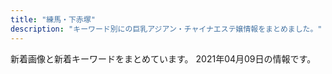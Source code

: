 ```yaml
---
title: "練馬・下赤塚"
description: "キーワード別にの巨乳アジアン・チャイナエステ嬢情報をまとめました。"
---
```


新着画像と新着キーワードをまとめています。
2021年04月09日の情報です。

<DmmAffiliateIns />
<KeywordTable
  shops={
    [
    {
        "url": "http://www.bishoujo.relaxmens.com/",
        "name": "\u7f8e\u5c11\u5973\u5b66\u5712",
        "img_links": [
            "http://www.bishoujo.relaxmens.com/photo_news/upimg/69006605d742b90036_1.jpg",
            "http://www.bishoujo.relaxmens.com/images/nav-005.png",
            "http://www.bishoujo.relaxmens.com/images/top02-left.png",
            "http://www.bishoujo.relaxmens.com/files/007.jpg",
            "http://www.bishoujo.relaxmens.com/images/nav-004.png",
            "http://www.bishoujo.relaxmens.com/files/006.jpg",
            "http://www.bishoujo.relaxmens.com/files/004.jpg",
            "http://www.bishoujo.relaxmens.com/images/tel.png",
            "http://www.bishoujo.relaxmens.com/images/nav-002.png",
            "http://www.bishoujo.relaxmens.com/images/nav-003.png",
            "http://www.bishoujo.relaxmens.com/images/top01.png",
            "http://www.bishoujo.relaxmens.com/images/nav-006.png",
            "http://www.bishoujo.relaxmens.com/files/008.jpg",
            "http://www.bishoujo.relaxmens.com/images/osusume01.png",
            "http://www.bishoujo.relaxmens.com/images/nav-001.png",
            "http://www.bishoujo.relaxmens.com/photo_news/upimg/69006605d742b90036_0.jpg",
            "http://www.bishoujo.relaxmens.com/photo_news/upimg/69006605d742b90036_2.jpg",
            "http://www.bishoujo.relaxmens.com/images/top003.png"
        ],
        "station": "\u7df4\u99ac\u99c5\u897f\u53e3",
        "keywords": {}
    },
    {
        "url": "http://es-nerima.biz/",
        "keywords": {},
        "station": "\u7df4\u99ac\u99c5\u5317\u53e3",
        "img_links": [
            "http://es-nerima.biz/wp-content/themes/template-salon2/images/gallery2.jpg",
            "http://es-nerima.biz/wp-content/themes/template-salon2/images/pickup-frame.png",
            "http://es-nerima.biz/wp-content/uploads/2016/10/g5-250x330.jpg",
            "http://es-nerima.biz/wp-content/themes/template-salon2/images/tel.png",
            "http://es-nerima.biz/wp-content/uploads/2016/10/gallery7.jpg",
            "http://es-nerima.biz/wp-content/uploads/2016/10/mika.jpg",
            "http://es-nerima.biz/wp-content/themes/template-salon2/images/news-ttl.png",
            "http://es-nerima.biz/wp-content/themes/template-salon2/images/gallery1.jpg",
            "http://es-nerima.biz/wp-content/uploads/2016/10/eri-250x330.jpg",
            "http://es-nerima.biz/wp-content/uploads/2016/10/mika-250x330.jpg",
            "http://es-nerima.biz/wp-content/uploads/2016/10/gallery1.jpg",
            "http://es-nerima.biz/wp-content/uploads/2016/10/gallery8.jpg",
            "http://es-nerima.biz/wp-content/themes/template-salon2/images/massage-de_88_31.jpg",
            "http://es-nerima.biz/wp-content/themes/template-salon2/images/gallery3.jpg",
            "http://es-nerima.biz/wp-content/uploads/2016/10/gallery2.jpg",
            "http://es-nerima.biz/wp-content/uploads/2016/10/gallery5.jpg",
            "http://es-nerima.biz/wp-content/uploads/2016/10/g5.jpg",
            "http://es-nerima.biz/wp-content/uploads/2016/10/g6-250x330.jpg",
            "http://es-nerima.biz/wp-content/uploads/2016/10/gallery3.jpg",
            "http://es-nerima.biz/wp-content/themes/template-salon2/images/gallery4.jpg",
            "http://es-nerima.biz/wp-content/themes/template-salon2/images/magazine.jpg",
            "http://es-nerima.biz/wp-content/themes/template-salon2/images/gallery-ttl.png",
            "http://es-nerima.biz/wp-content/uploads/2016/10/girl-1-250x330.jpg",
            "http://es-nerima.biz/wp-content/uploads/2016/10/gallery8-600x600.jpg",
            "http://es-nerima.biz/wp-content/uploads/2016/10/girl-1.jpg",
            "http://es-nerima.biz/wp-content/uploads/2016/10/eri.jpg",
            "http://cdn.dino-es.com/images/logo/88x31DinoEs.png",
            "http://es-nerima.biz/wp-content/uploads/2016/10/g3-250x330.jpg",
            "http://es-nerima.biz/wp-content/themes/template-salon2/images/pickup-ttl.png",
            "http://es-nerima.biz/wp-content/themes/template-salon2/images/newface-ttl.png",
            "http://es-nerima.biz/wp-content/uploads/2016/10/g3.jpg",
            "http://es-nerima.biz/wp-content/uploads/2016/10/g6.jpg",
            "http://es-nerima.biz/wp-content/uploads/2016/10/g1-250x330.jpg",
            "http://es-nerima.biz/wp-content/uploads/2016/10/gallery6.jpg",
            "http://es-nerima.biz/wp-content/themes/template-salon2/images/slider1.jpg",
            "http://es-nerima.biz/wp-content/uploads/2016/10/camp-bnr.jpg",
            "http://es-nerima.biz/wp-content/uploads/2016/10/g4-250x330.jpg",
            "http://es-nerima.biz/wp-content/themes/template-salon2/images/camp-bnr.jpg"
        ],
        "name": "\u3046\u3089\u3089"
    },
    {
        "img_links": [
            "http://nymphe-est.biz/images/m1.png",
            "http://nymphe-est.biz/images/stal.jpg",
            "http://nymphe-est.biz/images/tm.jpg",
            "http://nymphe-est.biz/images/cg02.jpg",
            "http://nymphe-est.biz/images/spt.png",
            "http://nymphe-est.biz/images/fla.jpg",
            "http://nymphe-est.biz/images/cg01.jpg",
            "http://nymphe-est.biz/images/bur.jpg",
            "http://nymphe-est.biz/images/m3.png",
            "http://nymphe-est.biz/images/no.png",
            "http://nymphe-est.biz/images/tit6.jpg",
            "http://nymphe-est.biz/images/m5.png",
            "http://nymphe-est.biz/images/tit2.jpg",
            "http://nymphe-est.biz/images/m2.png",
            "http://nymphe-est.biz/images/accl.jpg",
            "http://nymphe-est.biz/images/tit4.jpg",
            "http://nymphe-est.biz/images/bul.jpg",
            "http://nymphe-est.biz/images/cg03.jpg",
            "http://nymphe-est.biz/images/stat.jpg",
            "http://nymphe-est.biz/images/top.png",
            "http://nymphe-est.biz/images/m6.png",
            "http://nymphe-est.biz/images/tit5.jpg",
            "http://nymphe-est.biz/images/m4.png",
            "http://nymphe-est.biz/images/tit3.jpg"
        ],
        "url": "http://nymphe-est.biz/",
        "keywords": {
            "E": 1,
            "D": 2
        },
        "station": "\u6771\u6b66\u7df4\u99ac\u99c5\u5317\u53e3",
        "name": "\u59eb\u306e\u3086\u3073\u3055\u304d"
    },
    {
        "station": "\u8981\u753a\u99c55\u756a\u51fa\u53e3",
        "img_links": [
            "http://pakira-massage.work/img/st1.jpg",
            "http://pakira-massage.work/img/st2.jpg",
            "http://pakira-massage.work/i/img/r6.jpg",
            "http://pakira-massage.work/img/botton.jpg",
            "http://pakira-massage.work/img/sta2.jpg",
            "http://pakira-massage.work/img/sta1.jpg",
            "http://pakira-massage.work/img/s2.jpg",
            "http://pakira-massage.work/img/nos.jpg",
            "http://pakira-massage.work/i/img/sta2.jpg",
            "http://pakira-massage.work/i/img/r3.jpg",
            "http://pakira-massage.work/i/img/sta1.jpg",
            "http://pakira-massage.work/img/head.jpg",
            "http://pakira-massage.work/i/img/r5.jpg",
            "http://pakira-massage.work/i/img/r2.jpg",
            "http://pakira-massage.work/i/img/st1.jpg",
            "http://pakira-massage.work/img/s1.jpg",
            "http://pakira-massage.work/img/campian.jpg",
            "http://pakira-massage.work/i/img/r4.jpg",
            "http://pakira-massage.work/img/mobile-1.png",
            "http://pakira-massage.work/i/img/r1.jpg"
        ],
        "keywords": {
            "87": 1,
            "C": 11,
            "E": 1,
            "85": 2
        },
        "name": "\u30d1\u30ad\u30e9",
        "url": "http://pakira-massage.work/"
    },
    {
        "station": "\u3068\u304d\u308f\u53f0\u99c5\u5357\u53e3",
        "url": "http://www.hi-msg.com/dansin/",
        "name": "\u6696\u5fc3",
        "keywords": {},
        "img_links": [
            "http://www.hi-msg.com/dansin/images/s_face.jpg",
            "http://www.hi-msg.com/dansin/images/p-6-1.jpg",
            "http://www.hi-msg.com/dansin/images/p-7.jpg",
            "http://www.hi-msg.com/dansin/images/p-9.jpg",
            "http://www.hi-msg.com/dansin/images/p-8.jpg",
            "http://www.hi-msg.com/dansin/images/s_news.jpg",
            "http://www.hi-msg.com/dansin/images/1.jpg",
            "http://www.hi-msg.com/dansin/images/p-2.jpg",
            "http://www.hi-msg.com/dansin/images/mobile.jpg",
            "http://www.hi-msg.com/dansin/images/p-6.jpg",
            "http://www.hi-msg.com/dansin/images/nav.jpg",
            "http://www.hi-msg.com/dansin/images/p-2-1.jpg",
            "http://www.hi-msg.com/dansin/images/s_info.jpg",
            "http://www.hi-msg.com/dansin/images/p-5.jpg",
            "http://www.hi-msg.com/dansin/images/p-5-1.jpg",
            "http://www.hi-msg.com/dansin/images/top1.jpg",
            "http://www.hi-msg.com/dansin/images/p-9-1.jpg",
            "http://www.hi-msg.com/dansin/images/end1.jpg",
            "http://www.hi-msg.com/dansin/images/top.jpg",
            "http://www.hi-msg.com/dansin/images/s_pick.jpg"
        ]
    },
    {
        "keywords": {
            "C": 7
        },
        "station": "\u7df4\u99ac\u99c5\u5357\u53e3",
        "name": "\u3072\u307e\u308f\u308a",
        "url": "http://himawari.est-u.com/",
        "img_links": [
            "http://himawari.est-u.com/staff/asuka.jpg",
            "http://himawari.est-u.com/images/index_04.jpg",
            "http://himawari.est-u.com/staff/yuki.jpg",
            "http://himawari.est-u.com/staff/sakura.jpg",
            "http://himawari.est-u.com/staff/nami.jpg",
            "http://himawari.est-u.com/images/a2.jpg",
            "http://himawari.est-u.com/staff/izumi.jpg",
            "http://himawari.est-u.com/images/index_08.jpg",
            "http://himawari.est-u.com/images/index2_08.jpg",
            "http://himawari.est-u.com/images/down.jpg",
            "http://himawari.est-u.com/images/therpist.jpg",
            "http://himawari.est-u.com/staff/umi.jpg",
            "http://himawari.est-u.com/images/a1.jpg",
            "http://himawari.est-u.com/staff/aiko.jpg",
            "http://himawari.est-u.com/images/index_10.jpg",
            "http://himawari.est-u.com/images/index_02.jpg"
        ]
    },
    {
        "station": "\u7df4\u99ac\u99c5\u897f\u53e3",
        "img_links": [
            "http://ginzaangel.esnavi.work/2/uploadimg/1601829474.jpeg",
            "http://ginzaangel.esnavi.work/2/uploadimg/1615989115.jpeg",
            "http://ginzaangel.esnavi.work/int1.png",
            "http://ginzaangel.esnavi.work/sys2.jpg",
            "http://ginzaangel.esnavi.work/s1.png",
            "http://ginzaangel.esnavi.work/staff_t.jpg",
            "http://ginzaangel.esnavi.work/2/uploadimg/1615988934.jpeg",
            "http://ginzaangel.esnavi.work/2/uploadimg/1615989033.jpeg",
            "http://ginzaangel.esnavi.work/sys1.jpg",
            "http://ginzaangel.esnavi.work/2/uploadimg/1615988408.jpeg",
            "http://ginzaangel.esnavi.work/head.jpg",
            "http://ginzaangel.esnavi.work/2/uploadimg/1595657062.jpeg",
            "http://ginzaangel.esnavi.work/news.jpg"
        ],
        "url": "http://ginzaangel.esnavi.work/",
        "name": "\u7df4\u99ac\u306e\u5929\u4f7f",
        "keywords": {
            "89": 1,
            "88": 2,
            "90": 3
        }
    },
    {
        "name": "\u512a\u30fb\u7f8e",
        "url": "http://rose.este.work/",
        "img_links": [
            "http://rose.este.work/totop.png",
            "http://rose.este.work/re.jpg",
            "http://rose.este.work/r5.jpg",
            "http://rose.este.work/r4.jpg",
            "http://rose.este.work/resize_1500-450.jpg",
            "http://rose.este.work/index-25.htm.jpg",
            "http://rose.este.work/sys1.png",
            "http://rose.este.work/resize_250.png",
            "http://rose.este.work/r3.jpg",
            "http://rose.este.work/r1.jpg",
            "http://rose.este.work/index-26.htm.jpg",
            "http://rose.este.work/unnamed.png",
            "http://rose.este.work/index-1.htm.jpg",
            "http://rose.este.work/index-24.htm.jpg"
        ],
        "station": "\u6c5f\u53e4\u7530\u99c5\u5357\u53e3",
        "keywords": {}
    },
    {
        "url": "http://c-sakura.work/",
        "station": "\u4e0b\u8d64\u585a\u99c5\u5317\u53e3",
        "keywords": {},
        "name": "\u9577\u4e45*\u3061\u3087\u3046\u304d\u3085\u3046",
        "img_links": [
            "http://c-sakura.work/images/news.png",
            "http://c-sakura.work/images/1.jpg",
            "http://c-sakura.work/images/head.jpg",
            "http://c-sakura.work/images/int2.png",
            "http://c-sakura.work/images/staff_t.jpg",
            "http://c-sakura.work/img/yuyu1.jpg",
            "http://c-sakura.work/images/tel.jpg",
            "http://c-sakura.work/images/sisu.png",
            "http://c-sakura.work/images/sys1.png",
            "http://c-sakura.work/images/info.png",
            "http://c-sakura.work/img/ami1.jpg",
            "http://c-sakura.work/images/int1.png",
            "http://c-sakura.work/images/3.jpg",
            "http://c-sakura.work/img/yuri1.jpg",
            "http://c-sakura.work/images/interior_t.jpg",
            "http://c-sakura.work/images/mobile.jpg",
            "http://c-sakura.work/images/2.jpg"
        ]
    },
    {
        "img_links": [
            "http://binrou.net/i/img/sta98.jpg",
            "http://binrou.net/i/img/acc.jpg",
            "http://binrou.net/img/st109.jpg",
            "http://binrou.net/img/mo.png",
            "http://binrou.net/img/sta118.jpg",
            "http://binrou.net/img/sta115.jpg",
            "http://binrou.net/img/st118.jpg",
            "http://binrou.net/i/img/sta89.jpg",
            "http://binrou.net/i/img/sta116.jpg",
            "http://binrou.net/img/st112.jpg",
            "http://binrou.net/img/fla.jpg",
            "http://binrou.net/img/s119.jpg",
            "http://binrou.net/i/img/sta114.jpg",
            "http://binrou.net/i/img/sta97.jpg",
            "http://binrou.net/i/img/sta92.jpg",
            "http://binrou.net/img/s116.jpg",
            "http://binrou.net/i/img/sta105.jpg",
            "http://binrou.net/i/img/r4.jpg",
            "http://binrou.net/img/sta114.jpg",
            "http://binrou.net/i/img/sta117.jpg",
            "http://binrou.net/img/pickup20.jpg",
            "http://binrou.net/img/s115.jpg",
            "http://binrou.net/i/img/r2.jpg",
            "http://binrou.net/i/img/sta119.jpg",
            "http://binrou.net/img/s111.jpg",
            "http://binrou.net/img/s117.jpg",
            "http://binrou.net/i/img/sta118.jpg",
            "http://binrou.net/i/img/sta104.jpg",
            "http://binrou.net/img/sta117.jpg",
            "http://binrou.net/img/st116.jpg",
            "http://binrou.net/img/s114.jpg",
            "http://binrou.net/i/img/sta109.jpg",
            "http://binrou.net/img/acc.jpg",
            "http://binrou.net/img/st117.jpg",
            "http://binrou.net/img/botton.jpg",
            "http://binrou.net/img/sta116.jpg",
            "http://binrou.net/img/sta112.jpg",
            "http://binrou.net/img/sta111.jpg",
            "http://binrou.net/img/s118.jpg",
            "http://binrou.net/img/s112.jpg",
            "http://binrou.net/i/img/sta100.jpg",
            "http://binrou.net/i/img/r1.jpg",
            "http://binrou.net/img/st114.jpg",
            "http://binrou.net/i/img/r3.jpg",
            "http://binrou.net/img/st111.jpg",
            "http://binrou.net/i/img/sta88.jpg",
            "http://binrou.net/img/sta119.jpg",
            "http://binrou.net/img/sta109.jpg",
            "http://binrou.net/i/img/sta80.jpg",
            "http://binrou.net/i/img/sta94.jpg",
            "http://binrou.net/i/img/st118.jpg",
            "http://binrou.net/i/img/sta115.jpg",
            "http://binrou.net/i/img/sta108.jpg",
            "http://binrou.net/img/st115.jpg",
            "http://binrou.net/img/st119.jpg",
            "http://binrou.net/i/img/sta111.jpg",
            "http://binrou.net/i/img/sta112.jpg"
        ],
        "url": "http://binrou.net/",
        "keywords": {
            "88": 1,
            "89": 1,
            "C": 17,
            "F": 1,
            "86": 4,
            "D": 2,
            "E": 6,
            "87": 4
        },
        "station": "\u7df4\u99ac\u99c5\u897f\u53e3",
        "name": "\u30ad\u30e9\u30ad\u30e9"
    },
    {
        "img_links": [],
        "keywords": {},
        "url": "https://salasa.tokyo/",
        "name": "\u3064\u307c\u307f",
        "station": "\u7df4\u99ac\u99c5\u897f\u53e3"
    },
    {
        "img_links": [
            "http://lachesis.este88.com/gals/tumugi2.jpg",
            "http://lachesis.este88.com/gals/yuno2.jpg",
            "http://lachesis.este88.com/images/bg_header3.jpg",
            "https://lachesis.este88.com/gals/tumugi1.jpg",
            "http://lachesis.este88.com/gals/miho1.jpg",
            "http://lachesis.este88.com/gals/aoi2.jpg",
            "http://lachesis.este88.com/gals/narumi2.jpg",
            "http://lachesis.este88.com/images/sysh3bar.png",
            "http://lachesis.este88.com/gals/itika1.jpg",
            "https://lachesis.este88.com/images/info5.jpg",
            "https://lachesis.este88.com/gals/miku1.jpg",
            "http://lachesis.este88.com/gals/tumugi3.jpg",
            "http://lachesis.este88.com/gals/tumugi1.jpg",
            "http://lachesis.este88.com/gals/miku2.jpg",
            "http://lachesis.este88.com/gals/narumi4.jpg",
            "http://lachesis.este88.com/gals/minami1.jpg",
            "http://lachesis.este88.com/gals/miho2.jpg",
            "http://momipara.jp/img/link/momi234.jpg",
            "http://lachesis.este88.com/images/line.jpg",
            "http://lachesis.este88.com/gals/aoi1.jpg",
            "http://lachesis.este88.com/gals/miku3.jpg",
            "http://lachesis.este88.com/gals/rinnka1.jpg",
            "https://lachesis.este88.com/gals/minami1.jpg",
            "http://lachesis.este88.com/gals/rinnka3.jpg",
            "https://lachesis.este88.com/gals/mao1.jpg",
            "https://lachesis.este88.com/gals/narumi1.jpg",
            "https://lachesis.este88.com/gals/aoi1.jpg",
            "http://lachesis.este88.com/gals/itika2.jpg",
            "https://lachesis.este88.com/gals/miho1.jpg",
            "https://lachesis.este88.com/gals/rinnka1.jpg",
            "http://lachesis.este88.com/gals/narumi1.jpg",
            "https://lachesis.este88.com/images/bg_header3.jpg",
            "http://lachesis.este88.com/gals/itika3.jpg",
            "http://lachesis.este88.com/gals/aoi3.jpg",
            "http://lachesis.este88.com/images/info5.jpg",
            "http://lachesis.este88.com/gals/rinnka2.jpg",
            "https://lachesis.este88.com/gals/maria1.jpg",
            "http://lachesis.este88.com/gals/yuno1.jpg",
            "http://lachesis.este88.com/gals/miho3.jpg",
            "http://lachesis.este88.com/gals/minami2.jpg",
            "http://lachesis.este88.com/gals/rinnka4.jpg",
            "https://lachesis.este88.com/gals/itika1.jpg",
            "http://lachesis.este88.com/gals/narumi3.jpg",
            "https://lachesis.este88.com/images/sysh3bar.png",
            "http://lachesis.este88.com/images/bg_header.jpg",
            "http://lachesis.este88.com/gals/maria1.jpg",
            "https://lachesis.este88.com/images/bg_header.jpg",
            "http://lachesis.este88.com/gals/miku1.jpg",
            "http://lachesis.este88.com/gals/mao2.jpg",
            "http://lachesis.este88.com/gals/yuno3.jpg",
            "https://lachesis.este88.com/images/line.jpg",
            "https://lachesis.este88.com/gals/yuno1.jpg",
            "http://lachesis.este88.com/gals/mao1.jpg"
        ],
        "station": "\u5927\u6cc9\u5b66\u5712\u99c5",
        "keywords": {
            "G": 1,
            "93": 1,
            "86": 1,
            "D": 2,
            "F": 4,
            "83": 2,
            "C": 4,
            "80": 1,
            "88": 1,
            "84": 1,
            "91": 3,
            "95": 1
        },
        "name": "\u30e9\u30b1\u30b7\u30b9\u5927\u6cc9\u5b66\u5712",
        "url": "http://lachesis.este88.com/"
    },
    {
        "img_links": [
            "http://ponfu-massage.work/img/s46.jpg",
            "http://ponfu-massage.work/i/img/r3.jpg",
            "http://ponfu-massage.work/img/s41.jpg",
            "http://ponfu-massage.work/img/sta38.jpg",
            "http://ponfu-massage.work/img/sta43.jpg",
            "http://ponfu-massage.work/img/sta42.jpg",
            "http://ponfu-massage.work/i/img/sta24.jpg",
            "http://ponfu-massage.work/i/img/st45.jpg",
            "http://ponfu-massage.work/img/sta39.jpg",
            "http://ponfu-massage.work/img/st42.jpg",
            "http://ponfu-massage.work/img/acc5.jpg",
            "http://ponfu-massage.work/img/acc2.jpg",
            "http://ponfu-massage.work/img/st35.jpg",
            "http://ponfu-massage.work/img/st43.jpg",
            "http://ponfu-massage.work/i/img/sta38.jpg",
            "http://ponfu-massage.work/img/st47.jpg",
            "http://ponfu-massage.work/img/botton.jpg",
            "http://ponfu-massage.work/img/acc1.jpg",
            "http://ponfu-massage.work/i/img/sta42.jpg",
            "http://ponfu-massage.work/img/s47.jpg",
            "http://ponfu-massage.work/img/acc8.jpg",
            "http://ponfu-massage.work/img/acc4.jpg",
            "http://ponfu-massage.work/img/s44.jpg",
            "http://ponfu-massage.work/img/s39.jpg",
            "http://ponfu-massage.work/img/st18.jpg",
            "http://ponfu-massage.work/img/st30.jpg",
            "http://ponfu-massage.work/img/st41.jpg",
            "http://ponfu-massage.work/img/sta44.jpg",
            "http://ponfu-massage.work/i/img/sta28.jpg",
            "http://ponfu-massage.work/img/campian.jpg",
            "http://ponfu-massage.work/img/acc9.jpg",
            "http://ponfu-massage.work/img/acc10.jpg",
            "http://ponfu-massage.work/img/s43.jpg",
            "http://ponfu-massage.work/img/sta41.jpg",
            "http://ponfu-massage.work/img/st28.jpg",
            "http://ponfu-massage.work/i/img/sta43.jpg",
            "http://ponfu-massage.work/img/acc7.jpg",
            "http://ponfu-massage.work/i/img/sta30.jpg",
            "http://ponfu-massage.work/img/sta47.jpg",
            "http://ponfu-massage.work/i/img/sta45.jpg",
            "http://ponfu-massage.work/i/img/r2.jpg",
            "http://ponfu-massage.work/i/img/sta44.jpg",
            "http://ponfu-massage.work/img/st44.jpg",
            "http://ponfu-massage.work/img/sta30.jpg",
            "http://ponfu-massage.work/i/img/r1.jpg",
            "http://ponfu-massage.work/i/img/r4.jpg",
            "http://ponfu-massage.work/img/st46.jpg",
            "http://ponfu-massage.work/img/sta28.jpg",
            "http://ponfu-massage.work/img/acc6.jpg",
            "http://ponfu-massage.work/img/sta45.jpg",
            "http://ponfu-massage.work/img/st39.jpg",
            "http://ponfu-massage.work/img/sta35.jpg",
            "http://ponfu-massage.work/img/sta46.jpg",
            "http://ponfu-massage.work/img/acc3.jpg",
            "http://ponfu-massage.work/i/img/sta47.jpg",
            "http://ponfu-massage.work/i/img/sta46.jpg",
            "http://ponfu-massage.work/i/img/sta41.jpg",
            "http://ponfu-massage.work/img/s42.jpg",
            "http://ponfu-massage.work/img/s38.jpg",
            "http://ponfu-massage.work/img/st45.jpg",
            "http://ponfu-massage.work/img/st38.jpg",
            "http://ponfu-massage.work/img/s45.jpg",
            "http://ponfu-massage.work/i/img/sta39.jpg",
            "http://ponfu-massage.work/img/s30.jpg"
        ],
        "url": "http://ponfu-massage.work/",
        "station": "\u7df4\u99ac\u99c5\u897f\u53e3",
        "keywords": {
            "88": 4,
            "85": 2,
            "87": 5,
            "D": 9,
            "89": 1,
            "C": 22,
            "84": 1,
            "86": 1,
            "E": 2,
            "F": 2
        },
        "name": "\u30dd\u30f3\u30d5\u30fc"
    },
    {
        "station": "\u4e0b\u8d64\u585a\u99c5\u5317\u53e3",
        "url": "http://www.es-kou.link/",
        "keywords": {},
        "img_links": [
            "http://www.es-kou.link/images/news.jpg",
            "http://www.es-kou.link/images/3.jpg",
            "http://www.es-kou.link/images/staff_t.jpg",
            "http://www.es-kou.link/images/int1.png",
            "http://www.es-kou.link/images/mobile.jpg",
            "http://www.es-kou.link/images/sys1.jpg",
            "http://www.es-kou.link/images/info.png",
            "http://www.es-kou.link/img/satomi1.jpg",
            "http://www.es-kou.link/images/head.jpg",
            "http://www.es-kou.link/images/b2.jpg",
            "http://www.es-kou.link/images/b1.jpg",
            "http://www.es-kou.link/images/s1.png",
            "http://www.es-kou.link/images/interior_t.jpg",
            "http://www.es-kou.link/images/2.jpg",
            "http://www.es-kou.link/images/1.jpg",
            "http://www.es-kou.link/img/mimi1.jpg",
            "http://www.es-kou.link/images/sys3.png",
            "http://www.es-kou.link/images/int2.png",
            "http://www.es-kou.link/img/nana1.jpg",
            "http://www.es-kou.link/images/sys2.jpg"
        ],
        "name": "\u7d05\u6708"
    },
    {
        "station": "\u7df4\u99ac\u99c5\u897f\u53e3",
        "img_links": [
            "http://www.seoul.esjp.info/files/006.jpg",
            "http://www.seoul.esjp.info/img/change-005.png",
            "http://www.seoul.esjp.info/img/nav-006.png",
            "http://www.seoul.esjp.info/files/015.jpg",
            "http://www.seoul.esjp.info/files/011.jpg",
            "http://www.seoul.esjp.info/img/nav-005.png",
            "http://www.seoul.esjp.info/files/007.jpg",
            "http://www.seoul.esjp.info/img/foot.png",
            "http://www.seoul.esjp.info/img/nav-001.png",
            "http://www.seoul.esjp.info/files/012.jpg",
            "http://www.seoul.esjp.info/img/main-top01.png",
            "http://www.seoul.esjp.info/files/008.jpg",
            "http://www.seoul.esjp.info/files/004.jpg",
            "http://www.seoul.esjp.info/img/recuit.png",
            "http://www.seoul.esjp.info/files/001.jpg",
            "http://www.seoul.esjp.info/img/change-003.png",
            "http://www.seoul.esjp.info/img/change-002.png",
            "http://www.seoul.esjp.info/img/change-006.png",
            "http://www.seoul.esjp.info/img/nav-004.png",
            "http://www.seoul.esjp.info/files/005.jpg",
            "http://www.seoul.esjp.info/files/013.jpg",
            "http://www.seoul.esjp.info/files/003.jpg",
            "http://www.seoul.esjp.info/files/010.jpg",
            "http://www.seoul.esjp.info/img/nav-003.png",
            "http://www.seoul.esjp.info/img/main-top03.png",
            "http://www.seoul.esjp.info/img/change-001.png",
            "http://www.seoul.esjp.info/img/change-004.png",
            "http://www.seoul.esjp.info/img/head.png",
            "http://www.seoul.esjp.info/img/nav-002.png"
        ],
        "name": "\u7652\u3057\u306e\u90e8\u5c4b",
        "url": "http://www.seoul.esjp.info/",
        "keywords": {
            "D": 4,
            "87": 1,
            "86": 3
        }
    },
    {
        "keywords": {},
        "img_links": [],
        "station": "\u6210\u5897\u99c5",
        "url": "http://anzu.abnavi.info/",
        "name": "\u59eb"
    },
    {
        "station": "\u7df4\u99ac\u99c5\u5317\u53e3",
        "name": "\u6708\u306e\u604b",
        "url": "http://moonlove.est-u.com/",
        "img_links": [
            "http://moonlove.est-u.com/images/s5.jpg",
            "http://moonlove.est-u.com/images/s6.jpg",
            "http://moonlove.est-u.com/images/index_02.jpg",
            "http://moonlove.est-u.com/staff/nami.jpg",
            "http://moonlove.est-u.com/images/index2_06.jpg",
            "http://moonlove.est-u.com/images/icon_000.jpg",
            "http://moonlove.est-u.com/images/staff_09.jpg",
            "http://moonlove.est-u.com/images/s1.jpg",
            "http://moonlove.est-u.com/images/index_10.jpg",
            "http://moonlove.est-u.com/images/index3_06.jpg",
            "http://moonlove.est-u.com/images/s8.jpg",
            "http://moonlove.est-u.com/images/s4.jpg",
            "http://moonlove.est-u.com/staff/kaori.jpg",
            "http://moonlove.est-u.com/images/index_17.jpg",
            "http://moonlove.est-u.com/images/index_13.jpg",
            "http://moonlove.est-u.com/staff/ayumi.jpg",
            "http://moonlove.est-u.com/images/index_19.jpg",
            "http://moonlove.est-u.com/images/index_14.jpg",
            "http://moonlove.est-u.com/staff/sakura.jpg",
            "http://moonlove.est-u.com/images/s3.jpg",
            "http://moonlove.est-u.com/images/index_07.jpg",
            "http://moonlove.est-u.com/images/index1_06.jpg",
            "http://moonlove.est-u.com/images/index_08.jpg",
            "http://moonlove.est-u.com/images/index_15.jpg",
            "http://moonlove.est-u.com/images/index_04.jpg",
            "http://moonlove.est-u.com/images/index_16.jpg",
            "http://moonlove.est-u.com/images/index_12.jpg",
            "http://moonlove.est-u.com/staff/miki.jpg",
            "http://moonlove.est-u.com/images/index_05.jpg"
        ],
        "keywords": {
            "C": 7
        }
    },
    {
        "url": "http://margaret.ests.jp/",
        "station": "\u685c\u53f0\u99c5\u5317\u53e3",
        "keywords": {
            "D": 54,
            "88": 18,
            "85": 27,
            "87": 9,
            "E": 45,
            "86": 18
        },
        "img_links": [
            "http://margaret.ests.jp/images/s_staff.png",
            "http://margaret.ests.jp/photos/sites/29/2020/04/202004081414540.jpg",
            "http://margaret.ests.jp/images/s_service.png",
            "http://margaret.ests.jp/photos/sites/29/2021/01/2021011511194654.jpg",
            "http://margaret.ests.jp/photos/sites/29/2020/04/2020040205541033.jpg",
            "http://margaret.ests.jp/photos/sites/29/2020/06/2020062814010219.jpeg",
            "http://margaret.ests.jp/images/mobile.jpg",
            "http://margaret.ests.jp/photos/sites/29/2020/03/2020032709162529.jpg",
            "http://margaret.ests.jp/photos/sites/29/2020/04/2020041014190824.jpg",
            "http://margaret.ests.jp/images/info.jpg",
            "http://margaret.ests.jp/images/service3.jpg",
            "http://margaret.ests.jp/images/s_pick.jpg",
            "http://margaret.ests.jp/photos/sites/29/2020/08/2020082222274080.jpeg",
            "http://margaret.ests.jp/photos/sites/29/2020/05/202005281752578.jpg",
            "http://margaret.ests.jp/images/top.jpg",
            "http://margaret.ests.jp/images/service2.jpg",
            "http://margaret.ests.jp/photos/sites/29/2020/04/202004102157462.jpeg",
            "http://margaret.ests.jp/images/s_news.jpg",
            "http://margaret.ests.jp/photos/sites/29/2020/06/202006301829174.jpeg",
            "http://margaret.ests.jp/photos/sites/29/2020/08/2020080615352994.jpeg",
            "http://margaret.ests.jp/images/service1.jpg",
            "http://margaret.ests.jp/images/service4.jpg"
        ],
        "name": "\u30de\u30fc\u30ac\u30ec\u30c3\u30c8"
    },
    {
        "url": "http://evergrace.tyo.cm/",
        "keywords": {},
        "img_links": [],
        "name": "\u30b8\u30e3\u30b9\u30df\u30f3",
        "station": "\u6210\u5897\u99c5"
    },
    {
        "name": "\u30b9\u30a6\u30a3\u30fc\u30c8",
        "station": "\u4e2d\u6751\u6a4b\u99c5\u5357\u53e3",
        "img_links": [
            "http://www.es-yas.click/images/info.png",
            "http://www.es-yas.click/img/sayuri1.jpg",
            "http://www.es-yas.click/images/interior_t.jpg",
            "http://www.es-yas.click/images/mobile.jpg",
            "http://www.es-yas.click/images/ac1.png",
            "http://www.es-yas.click/images/staff_t.jpg",
            "http://www.es-yas.click/images/1.jpg",
            "http://www.es-yas.click/images/sys2.png",
            "http://www.es-yas.click/images/head.jpg",
            "http://www.es-yas.click/images/s1.png",
            "http://www.es-yas.click/img/mari1.jpg",
            "http://www.es-yas.click/images/newface.png",
            "http://www.es-yas.click/images/2.jpg",
            "http://www.es-yas.click/images/sys1.png",
            "http://www.es-yas.click/images/int1.png",
            "http://www.es-yas.click/img/riri1.jpg",
            "http://www.es-yas.click/images/news.jpg",
            "http://www.es-yas.click/images/tel.jpg",
            "http://www.es-yas.click/images/sirase.jpg",
            "http://www.es-yas.click/images/int2.png",
            "http://www.es-yas.click/images/3.jpg"
        ],
        "keywords": {},
        "url": "http://www.es-yas.click/"
    },
    {
        "name": "\u59ff\u7f8e",
        "img_links": [
            "http://www.sugatabi.mesthe.com/files/004-02.jpg",
            "http://www.sugatabi.mesthe.com/images/staff_line.png",
            "http://www.sugatabi.mesthe.com/images/shop/shop03.jpg",
            "http://www.sugatabi.mesthe.com/images/top.jpg",
            "http://www.sugatabi.mesthe.com/images/shop/shop01.jpg",
            "http://www.sugatabi.mesthe.com/files/002.jpg",
            "http://www.sugatabi.mesthe.com/files/006-02.jpg",
            "http://www.sugatabi.mesthe.com/files/006.jpg",
            "http://www.sugatabi.mesthe.com/images/bj3.png",
            "http://www.sugatabi.mesthe.com/files/010.jpg",
            "http://www.sugatabi.mesthe.com/files/005.jpg",
            "http://www.sugatabi.mesthe.com/images/link_line.png",
            "http://www.sugatabi.mesthe.com/images/mobile.jpg",
            "http://www.sugatabi.mesthe.com/files/001.jpg",
            "http://www.sugatabi.mesthe.com/files/001-02.jpg",
            "http://www.sugatabi.mesthe.com/images/girl-z1.jpg",
            "http://www.sugatabi.mesthe.com/files/004.jpg",
            "http://www.sugatabi.mesthe.com/images/shop/shop02.jpg",
            "http://www.sugatabi.mesthe.com/files/008.jpg",
            "http://www.sugatabi.mesthe.com/files/003.jpg",
            "http://www.sugatabi.mesthe.com/images/girl-z2.jpg",
            "http://www.sugatabi.mesthe.com/files/010-02.jpg",
            "http://www.sugatabi.mesthe.com/files/005-02.jpg",
            "http://www.sugatabi.mesthe.com/images/shop/shop04.jpg",
            "http://www.sugatabi.mesthe.com/files/003-02.jpg",
            "http://www.sugatabi.mesthe.com/files/008-02.jpg",
            "http://www.sugatabi.mesthe.com/files/009.jpg",
            "http://www.sugatabi.mesthe.com/files/009-02.jpg",
            "http://www.sugatabi.mesthe.com/images/top_sche.png",
            "http://www.sugatabi.mesthe.com/files/002-02.jpg"
        ],
        "keywords": {
            "87": 4,
            "86": 3,
            "85": 1,
            "C": 2,
            "D": 7,
            "84": 1
        },
        "url": "http://www.sugatabi.mesthe.com/",
        "station": "\u3068\u304d\u308f\u53f0\u99c5\u5357\u53e3"
    },
    {
        "keywords": {
            "C": 8
        },
        "img_links": [
            "http://www.nerima-rose.com/images/index-rosa_02.jpg",
            "http://www.nerima-rose.com/images/shop/h1.jpg",
            "http://www.nerima-rose.com/cgi-bin/topics/img/16-1.jpg",
            "http://www.nerima-rose.com/images/staff/16/aya2.jpg",
            "http://www.nerima-rose.com/images/shop/4/s1.jpg",
            "http://www.nerima-rose.com/images/rosa-pindao_09.jpg",
            "http://www.nerima-rose.com/images/sys3.jpg",
            "http://www.nerima-rose.com/images/rosa-pindao_07.jpg",
            "http://www.nerima-rose.com/images/images/sys2018_06.jpg",
            "http://www.nerima-rose.com/images/index-rosa_09.jpg",
            "http://www.nerima-rose.com/images/staff/16/kaori2.jpg",
            "http://www.nerima-rose.com/images/rosa-sys_09a.jpg",
            "http://www.nerima-rose.com/images/images/sys2018_03.jpg",
            "http://www.nerima-rose.com/images/staff/17/2/kina.jpg",
            "http://www.nerima-rose.com/images/staff/16/misaki2.jpg",
            "http://www.nerima-rose.com/images/aroma/r3.jpg",
            "http://www.nerima-rose.com/images/index-rosa_04.jpg",
            "http://www.nerima-rose.com/images/shop/3/sh1.jpg",
            "http://www.nerima-rose.com/images/nav/nav-rec.jpg",
            "http://www.nerima-rose.com/images/nav/nav-acc.jpg",
            "http://www.nerima-rose.com/images/staff/17/2/ena.jpg",
            "http://www.nerima-rose.com/images/rosa-sys_04.jpg",
            "http://www.nerima-rose.com/images/staff/17/2/nana.png",
            "http://www.nerima-rose.com/images/aroma/r2.jpg",
            "http://www.nerima-rose.com/images/staff/17/riri.jpg",
            "http://www.nerima-rose.com/images/aroma/r1.jpg",
            "http://www.nerima-rose.com/images/shop/11.jpg"
        ],
        "url": "http://www.nerima-rose.com/",
        "name": "ROSE",
        "station": "\u7df4\u99ac\u99c5\u5357\u53e3"
    },
    {
        "keywords": {},
        "name": "\u6e29",
        "url": "http://tenpo2.iest.info/",
        "img_links": [],
        "station": "\u4e0a\u677f\u6a4b\u99c5\u5317\u53e3"
    },
    {
        "img_links": [
            "http://siesta.ests.jp/images/pick.jpg",
            "http://siesta.ests.jp/images/acc2.jpg",
            "http://siesta.ests.jp/images/acc4.jpg",
            "http://siesta.ests.jp/photos/sites/39/2021/01/2021011116333321.jpg",
            "http://siesta.ests.jp/images/top.png",
            "http://siesta.ests.jp/images/acc3.jpg",
            "http://siesta.ests.jp/photos/sites/39/2021/04/2021040818055925.jpg",
            "http://siesta.ests.jp/photos/sites/39/2021/01/2021011116333298.jpg",
            "http://siesta.ests.jp/images/info.jpg",
            "http://siesta.ests.jp/images/s-staff.jpg",
            "http://siesta.ests.jp/images/acc1.jpg",
            "http://siesta.ests.jp/images/mobile1.jpg",
            "http://siesta.ests.jp/images/s-recriut.jpg",
            "http://siesta.ests.jp/images/news.jpg",
            "http://siesta.ests.jp/photos/sites/39/2021/01/2021011116333493.jpg",
            "http://siesta.ests.jp/images/mobile.jpg"
        ],
        "keywords": {
            "88": 5,
            "D": 15,
            "83": 5,
            "85": 10
        },
        "station": "\u5927\u6cc9\u5b66\u5712\u99c5\u5317\u53e3",
        "url": "http://siesta.ests.jp/",
        "name": "\u30b7\u30a8\u30b9\u30bf"
    },
    {
        "station": "\u77f3\u795e\u4e95\u516c\u5712\u99c5\u5357\u53e3",
        "img_links": [],
        "url": "http://aroma-p.info/",
        "name": "AROMA PLAZA \u30a2\u30ed\u30de\u30d7\u30e9\u30b6",
        "keywords": {}
    },
    {
        "keywords": {},
        "url": "http://sh-dafei.work/",
        "name": "\u5927\u5983",
        "station": "\u7df4\u99ac\u99c5\u897f\u53e3",
        "img_links": [
            "http://sh-dafei.work/uploads/180612/1-1P6121601061c.jpg",
            "http://sh-dafei.work/uploads/190130/1-1Z130162635508.jpg",
            "http://sh-dafei.work/uploads/200612/1-200612154534W8.jpg",
            "http://sh-dafei.work/templets/default/pc/picture/staffs.png",
            "http://sh-dafei.work/uploads/190329/1-1Z329151011c7.jpg",
            "http://sh-dafei.work/uploads/191115/1-191115132040J2.jpg",
            "http://sh-dafei.work/uploads/190809/1-1ZP9125I01S.jpg",
            "http://sh-dafei.work/uploads/181206/1-1Q206125154224.jpg",
            "http://sh-dafei.work/uploads/171031/1-1G0311G556445.jpg",
            "http://sh-dafei.work/uploads/181206/1-1Q2061250494E.jpg",
            "http://sh-dafei.work/uploads/181206/1-1Q2061253211D.jpg",
            "http://sh-dafei.work/templets/default/pc/picture/end1.jpg",
            "http://sh-dafei.work/templets/default/pc/picture/s_staff.png",
            "http://sh-dafei.work/templets/default/pc/picture/s_pick.png",
            "http://sh-dafei.work/uploads/171031/1-1G0311G505933.jpg",
            "http://sh-dafei.work/uploads/171031/1-1G0311G4095M.jpg",
            "http://sh-dafei.work/uploads/190301/1-1Z30116320A41.jpg",
            "http://sh-dafei.work/templets/default/pc/picture/face.png",
            "http://sh-dafei.work/uploads/201113/1-20111314213cQ.jpg",
            "http://sh-dafei.work/templets/default/pc/picture/s_news.png",
            "http://sh-dafei.work/uploads/171031/1-1G0311G344914.jpg",
            "http://sh-dafei.work/uploads/180227/1-1P22G40S5448.jpg",
            "http://sh-dafei.work/uploads/allimg/180612/1-1P612160305350.jpg",
            "http://sh-dafei.work/uploads/210219/1-210219105500300.jpg",
            "http://sh-dafei.work/uploads/181214/1-1Q214154222511.jpg",
            "http://sh-dafei.work/uploads/210326/1-210326140613257.jpg",
            "http://sh-dafei.work/uploads/200117/1-20011G614144B.jpg",
            "http://sh-dafei.work/uploads/201002/1-201002144Z11V.jpg",
            "http://sh-dafei.work/uploads/190924/1-1Z924151334121.jpg",
            "http://sh-dafei.work/uploads/181206/1-1Q2061249563O.jpg",
            "http://sh-dafei.work/uploads/181207/1-1Q20G35320X0.png",
            "http://sh-dafei.work/uploads/180612/1-1P612160029349.jpg",
            "http://sh-dafei.work/uploads/171031/1-1G0311G531445.jpg",
            "http://sh-dafei.work/uploads/181207/1-1Q20G40K63R.jpg"
        ]
    },
    {
        "img_links": [
            "http://www.relaxes.info/images/header_bg.png",
            "http://www.relaxes.info/up/uploads/2017071800271212.jpg",
            "http://www.relaxes.info/images/ttl_staff.png",
            "http://www.relaxes.info/images/t2.png",
            "http://www.relaxes.info/up/uploads/20210313172020j.jpg",
            "http://www.relaxes.info/images/t1.png",
            "http://www.relaxes.info/images/ttl_qj.png",
            "http://www.relaxes.info/images/rec.png",
            "http://www.relaxes.info/images/s1.png",
            "http://www.relaxes.info/up/uploads/20180315212810me.jpg",
            "http://www.relaxes.info/images/info.jpg",
            "http://www.relaxes.info/images/price.jpg",
            "http://www.relaxes.info/images/ttl_price.png"
        ],
        "url": "http://www.relaxes.info/",
        "station": "\u4e0a\u677f\u6a4b\u99c5\u5317\u53e3",
        "name": "\u8776",
        "keywords": {}
    },
    {
        "name": "\u30aa\u30a2\u30b7\u30b9",
        "station": "\u6210\u5897\u99c5\u5357\u53e3",
        "keywords": {},
        "url": "http://oasis.akasuri.xyz/",
        "img_links": [
            "http://oasis.akasuri.xyz/staff/s2.jpg",
            "http://oasis.akasuri.xyz/images/c-photo.png",
            "http://oasis.akasuri.xyz/images/bar-photo.png",
            "http://oasis.akasuri.xyz/images/b-tel.png",
            "http://oasis.akasuri.xyz/images/c-staff.png",
            "http://oasis.akasuri.xyz/images/fotter.png",
            "http://oasis.akasuri.xyz/images/bar-staff.png",
            "http://oasis.akasuri.xyz/staff/s3.jpg",
            "http://oasis.akasuri.xyz/staff/s1.jpg",
            "http://oasis.akasuri.xyz/images/c-top.png"
        ]
    },
    {
        "name": "\u8d64\u3044\u82b1",
        "station": "\u6210\u5897\u99c54\u756a\u51fa\u53e3",
        "keywords": {
            "85": 2,
            "88": 4,
            "87": 6,
            "82": 2,
            "D": 10,
            "C": 19
        },
        "img_links": [
            "http://www.akai-hana.esjp.info/files/004.jpg",
            "http://www.akai-hana.esjp.info/files/002.jpg",
            "http://www.akai-hana.esjp.info/files/005.jpg",
            "http://www.akai-hana.esjp.info/img/info/r2.jpg",
            "http://www.akai-hana.esjp.info/img/btn_blog.jpg",
            "http://www.akai-hana.esjp.info/img/pixta_5458114_M.jpg",
            "http://www.akai-hana.esjp.info/img/pixta_5216568_M.jpg",
            "http://www.akai-hana.esjp.info/img/imasia_7981159_M.jpg",
            "http://www.akai-hana.esjp.info/img/slider/1.jpg",
            "http://www.akai-hana.esjp.info/img/ttl_info.png",
            "http://www.akai-hana.esjp.info/img/info/r7.jpg",
            "http://www.akai-hana.esjp.info/img/info/r1.jpg",
            "http://www.akai-hana.esjp.info/files/003.jpg",
            "http://www.akai-hana.esjp.info/img/info/r9.jpg",
            "http://www.akai-hana.esjp.info/img/pickup.jpg",
            "http://www.akai-hana.esjp.info/img/info/r6.jpg",
            "http://www.akai-hana.esjp.info/img/info/r4.jpg",
            "http://www.akai-hana.esjp.info/img/info/r5.jpg",
            "http://www.akai-hana.esjp.info/files/007.jpg",
            "http://www.akai-hana.esjp.info/img/slider/2.jpg",
            "http://www.akai-hana.esjp.info/img/btn_side_mobile.jpg",
            "http://www.akai-hana.esjp.info/img/info.jpg",
            "http://www.akai-hana.esjp.info/files/006.jpg",
            "http://www.akai-hana.esjp.info/img/info/r8.jpg",
            "http://www.akai-hana.esjp.info/img/goback.jpg",
            "http://www.akai-hana.esjp.info/img/ttl_news.png",
            "http://www.akai-hana.esjp.info/img/info/r3.jpg",
            "http://www.akai-hana.esjp.info/img/tel.png",
            "http://www.akai-hana.esjp.info/files/001.jpg"
        ],
        "url": "http://www.akai-hana.esjp.info/"
    },
    {
        "img_links": [
            "http://c-ikoi.work/images/rec2.png",
            "http://c-ikoi.work/images/head.jpg",
            "http://c-ikoi.work/images/3.jpg",
            "http://c-ikoi.work/images/news.jpg",
            "http://c-ikoi.work/img/rina1.jpg",
            "http://c-ikoi.work/images/tel.jpg",
            "http://c-ikoi.work/images/concept.jpg",
            "http://c-ikoi.work/images/line.png",
            "http://c-ikoi.work/images/2.jpg",
            "http://c-ikoi.work/img/yuki1.jpg",
            "http://c-ikoi.work/images/staff_t.jpg",
            "http://c-ikoi.work/images/1.jpg",
            "http://c-ikoi.work/img/moe1.jpg",
            "http://c-ikoi.work/images/mobile.jpg",
            "http://c-ikoi.work/images/sys1.jpg",
            "http://c-ikoi.work/images/int1.png",
            "http://c-ikoi.work/images/sys3.png",
            "http://c-ikoi.work/img/aoi1.jpg",
            "http://c-ikoi.work/images/4.jpg",
            "http://c-ikoi.work/images/interior_t.jpg",
            "http://c-ikoi.work/images/sys2.jpg",
            "http://c-ikoi.work/images/rec1.png",
            "http://c-ikoi.work/images/int3.png",
            "http://c-ikoi.work/images/int2.png"
        ],
        "name": "\u61a9",
        "url": "http://c-ikoi.work/",
        "keywords": {},
        "station": "\u5927\u5c71\u99c5\u5357\u53e3"
    },
    {
        "station": "\u4e2d\u6751\u6a4b\u99c5",
        "keywords": {
            "C": 13
        },
        "name": "\u697d\u697d",
        "url": "http://www.e-rakuraku.info/",
        "img_links": [
            "http://www.e-rakuraku.info/images/g3.jpg",
            "http://www.e-rakuraku.info/images/sr.png",
            "http://www.e-rakuraku.info/images/top.jpg",
            "http://www.e-rakuraku.info/images/g2.jpg",
            "http://www.e-rakuraku.info/images/newt.png",
            "http://www.e-rakuraku.info/images/newfacet.png",
            "http://www.e-rakuraku.info/images/g4.jpg",
            "http://www.e-rakuraku.info/images/s1.png",
            "http://www.e-rakuraku.info/images/tite-staff.png",
            "http://www.e-rakuraku.info/images/tite-gallery.png",
            "http://www.e-rakuraku.info/images/g0.jpg",
            "http://www.e-rakuraku.info/images/s2.png",
            "http://www.e-rakuraku.info/images/g1.jpg",
            "http://www.e-rakuraku.info/images/nei_03.jpg",
            "http://www.e-rakuraku.info/images/mobile.png",
            "http://www.e-rakuraku.info/images/tel.png",
            "http://www.e-rakuraku.info/images/g5.jpg",
            "http://www.e-rakuraku.info/images/huiyuan.png"
        ]
    }
]
}
/>
<DmmAffiliateScript />
